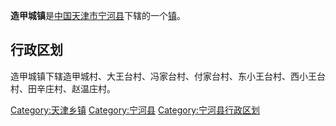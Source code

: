 {{中国乡级行政区
|行政区全称 = 造甲城镇
|景观照片文件名 = 
|景观照片描述 = 
|汉语拼音 =
|其他语言 = 
|其他语言名称 = 
|位置图文件名 = 
|位置图描述 = 
|自定义图片=
|上级行政区 = [[天津市|天津市]][[宁河县|宁河县]]
|行政区类别 = 镇
|行政区划代码 = 
|行政区划 = 
|村委会 = 
|居委会 = 
|建置时间 = 
|领导职位 = 
|领导名称 = 
|政府驻地 = 
|毗邻 = 
|地理坐标 = 
|总面积 = 
|总人口 = 
|户籍人口 = 
|户籍人口年份 = 
|常住人口 = 
|常住人口年份 = 
|人口密度 = 
|GDP = 
|邮政编码 = 
|电话区号 = 
|官方网站 = 
|网站名称 = 
}}
'''造甲城镇'''是[[中华人民共和国|中国]][[天津市|天津市]][[宁河县|宁河县]]下辖的一个[[行政建制鎮|镇]]。

== 行政区划 ==

造甲城镇下辖造甲城村、大王台村、冯家台村、付家台村、东小王台村、西小王台村、田辛庄村、赵温庄村。

{{天津小作品}}
{{天津市宁河县行政区划}}

[[Category:天津乡镇|Category:天津乡镇]]
[[Category:宁河县|Category:宁河县]]
[[Category:宁河县行政区划|Category:宁河县行政区划]]
